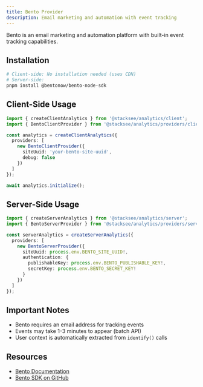 ```yaml
---
title: Bento Provider
description: Email marketing and automation with event tracking
---
```


Bento is an email marketing and automation platform with built-in event tracking capabilities.

## Installation

```bash
# Client-side: No installation needed (uses CDN)
# Server-side:
pnpm install @bentonow/bento-node-sdk
```

## Client-Side Usage

```typescript
import { createClientAnalytics } from '@stacksee/analytics/client';
import { BentoClientProvider } from '@stacksee/analytics/providers/client';

const analytics = createClientAnalytics({
  providers: [
    new BentoClientProvider({
      siteUuid: 'your-bento-site-uuid',
      debug: false
    })
  ]
});

await analytics.initialize();
```

## Server-Side Usage

```typescript
import { createServerAnalytics } from '@stacksee/analytics/server';
import { BentoServerProvider } from '@stacksee/analytics/providers/server';

const serverAnalytics = createServerAnalytics({
  providers: [
    new BentoServerProvider({
      siteUuid: process.env.BENTO_SITE_UUID!,
      authentication: {
        publishableKey: process.env.BENTO_PUBLISHABLE_KEY!,
        secretKey: process.env.BENTO_SECRET_KEY!
      }
    })
  ]
});
```

## Important Notes

- Bento requires an email address for tracking events
- Events may take 1-3 minutes to appear (batch API)
- User context is automatically extracted from `identify()` calls

## Resources

- [Bento Documentation](https://docs.bentonow.com/)
- [Bento SDK on GitHub](https://github.com/bentonow/bento-node-sdk)
